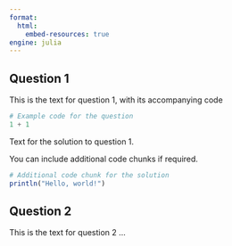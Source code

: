 ```yaml
---
format:
  html:
    embed-resources: true
engine: julia 
---
```


## Question 1

This is the text for question 1, with its accompanying code 

```julia
# Example code for the question
1 + 1
```

::: {.content-visible when-profile="julia-solutions"}
Text for the solution to question 1.

You can include additional code chunks if required.

```julia
# Additional code chunk for the solution
println("Hello, world!")
```
:::

## Question 2

This is the text for question 2 ...

